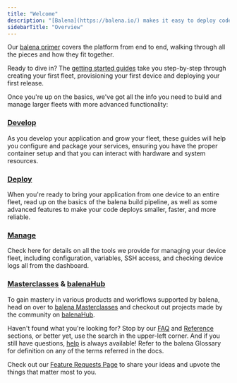 ---
title: "Welcome"
description: "[Balena](https://balena.io/) makes it easy to deploy code to fleets of connected devices, bringing the power of Linux containers to the edge. We've optimized the cloud paradigm for remote devices, taking familiar container workflows and custom building for low overhead, high reliability, and out-of-the-box support across a wide variety of devices. With a few simple commands, you can monitor, manage, and update your fleet from anywhere."
sidebarTitle: "Overview"
---

Our [balena primer](https://docs.balena.io/learn/welcome/primer/) covers the platform from end to end, walking through all the pieces and how they fit together.

Ready to dive in? The [getting started guides](https://docs.balena.io/learn/getting-started/) take you step-by-step through creating your first fleet, provisioning your first device and deploying your first release.

Once you're up on the basics, we've got all the info you need to build and manage larger fleets with more advanced functionality:

### [Develop](https://docs.balena.io/learn/develop/)

As you develop your application and grow your fleet, these guides will help you configure and package your services, ensuring you have the proper container setup and that you can interact with hardware and system resources.

### [Deploy](https://docs.balena.io/learn/deploy/)

When you're ready to bring your application from one device to an entire fleet, read up on the basics of the balena build pipeline, as well as some advanced features to make your code deploys smaller, faster, and more reliable.

### [Manage](https://docs.balena.io/learn/manage/)

Check here for details on all the tools we provide for managing your device fleet, including configuration, variables, SSH access, and checking device logs all from the dashboard.

### [Masterclasses](https://docs.balena.io/learn/more/masterclasses/) & [balenaHub](https://hub.balena.io/)

To gain mastery in various products and workflows supported by balena, head on over to [balena Masterclasses](https://docs.balena.io/learn/more/masterclasses/) and checkout out projects made by the community on [balenaHub](https://hub.balena.io/).

Haven't found what you're looking for? Stop by our [FAQ](https://docs.balena.io/faq/) and [Reference](https://docs.balena.io/reference/) sections, or better yet, use the search in the upper-left corner. And if you still have questions, [help](https://docs.balena.io/learn/welcome/support/) is always available! Refer to the balena Glossary for definition on any of the terms referred in the docs.

Check out our [Feature Requests Page](https://forums.balena.io/c/feature-requests/96) to share your ideas and upvote the things that matter most to you.
